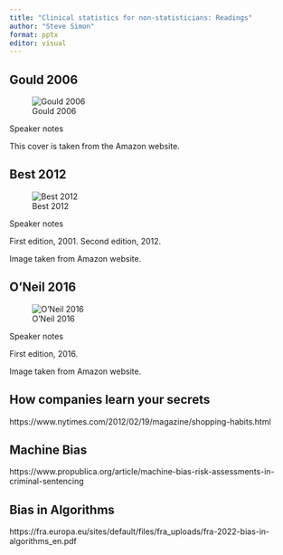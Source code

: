 ```yaml
---
title: "Clinical statistics for non-statisticians: Readings"
author: "Steve Simon"
format: pptx
editor: visual
---
```


## Gould 2006

![Gould 2006](gould-2006.jpg){#fig-gould-2006 fig-align="left"}

::: notes
Speaker notes

This cover is taken from the Amazon website.
:::

## Best 2012

![Best 2012](best-2012.jpg){#fig-best-2012 fig-align="left"}

::: notes
Speaker notes

First edition, 2001. Second edition, 2012.

Image taken from Amazon website.
:::

## O'Neil 2016

![O'Neil 2016](oneil-2016.jpg){#fig-oneil-2016 fig-align="left"}

::: notes
Speaker notes

First edition, 2016.

Image taken from Amazon website.
:::

## How companies learn your secrets

https://www.nytimes.com/2012/02/19/magazine/shopping-habits.html

## Machine Bias

https://www.propublica.org/article/machine-bias-risk-assessments-in-criminal-sentencing

## Bias in Algorithms

https://fra.europa.eu/sites/default/files/fra_uploads/fra-2022-bias-in-algorithms_en.pdf
